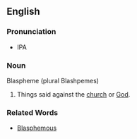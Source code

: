 ==English==
===Pronunciation===
*IPA
===Noun===
Blaspheme (plural Blashpemes)
# Things said against the [[church]] or [[God]].
===Related Words===
*[[Blasphemous]]